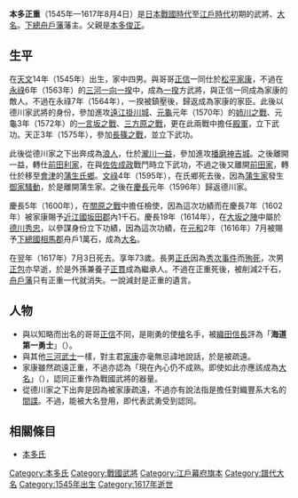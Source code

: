 {{not|本多政重}}
{{日本武士
|名稱= 本多 正重
|圖片名稱= 
|圖片大小= 
|圖片說明= 
|時代= [[战国时代_(日本)|日本戰國時代]]—[[江戶時代|江戶時代]]前期
|出生日期= [[天文_(日本)|天文]]14年（1545年）
|出生地點= 
|逝世日期= [[元和_(日本)|元和]]3年7月3日（1617年8月4日）
|逝世地點= 
|假名= 
|羅馬字= 
|幼名= 
|改名= 
|别名= 三彌、三彌左衛門（通稱）<BR>海道第一勇士（渾名）
|諡号= 
|神号= 
|戒名= 正重院道喜
|洗禮名= 
|墓所= [[京都府|京都府]][[京都市|京都市]][[東山區_(日本)|東山區]]泉涌寺[[山內町|山內町]]的[[泉涌寺|泉涌寺]]內的[[法音院|法音院]]
|朝廷官位= 
|幕府職位= 
|主君= [[松平家康|松平家康]]→[[瀧川一益|瀧川一益]]→[[前田利家|前田利家]]→[[蒲生氏鄉|蒲生氏鄉]]→[[德川家康|德川家康]]→[[德川秀忠|秀忠]]
|藩= [[下總|下總]][[舟戶藩|舟戶藩]]主
|氏族= [[本多氏|本多氏]]
|父母= 父：[[本多俊正|本多俊正]]
|養父= 
|養母= 
|兄弟= 兄：[[本多正信|正信]]
|姐妹= 
|正室= [[門奈氏|門奈氏]]
|側室= 
|嗣子= [[本多正氏|正氏]]、[[本多正包|正包]]
|嗣女= [[小出吉親|小出吉親]]正室、[[長坂重吉|長坂重吉]]室、[[成瀨正成|成瀨正成]]繼室、[[竹村萬嘉|竹村萬嘉]]室
|養子= '''[[本多正貫|正貫]]'''
|養女= 
}}
{{japanese|japanese=本多 正重|kana=ほんだ まさしげ|romaji=Honda Masashige}}
'''本多正重'''（1545年—1617年8月4日）是[[战国时代_(日本)|日本戰國時代]]至[[江戶時代|江戶時代]]初期的武將、[[大名_(称谓)|大名]]。[[下總|下總]][[舟戶藩|舟戶藩]]藩主。父親是[[本多俊正|本多俊正]]。

== 生平 ==
在[[天文_(日本)|天文]]14年（1545年）出生，家中四男。與哥哥[[本多正信|正信]]一同仕於[[德川家康|松平家康]]，不過在[[永祿|永祿]]6年（1563年）的[[三河一向一揆|三河一向一揆]]中，成為[[一揆|一揆]]方武將，與正信一同成為家康的敵人。不過在永祿7年（1564年），一揆被鎮壓後，歸返成為家康的家臣。此後以德川家武將的身份，參加進攻[[遠江|遠江]][[掛川城|掛川城]]、[[元龜|元龜]]元年（1570年）的[[姉川之戰|姉川之戰]]、元龜3年（1572年）的[[一言坂之戰|一言坂之戰]]、[[三方原之戰|三方原之戰]]，更在此兩戰中擔任[[殿軍|殿軍]]，立下武功。天正3年（1575年），參加[[長篠之戰|長篠之戰]]，並立下武功。

此後從德川家之下出奔成為[[浪人|浪人]]，仕於[[瀧川一益|瀧川一益]]，參加進攻[[播磨|播磨]][[神吉城|神吉城]]。之後離開一益，轉仕[[前田利家|前田利家]]，在與[[佐佐成政|佐佐成政]]戰鬥時立下武功，不過之後又離開[[前田家|前田家]]，轉仕於移至[[會津|會津]]的[[蒲生氏鄉|蒲生氏鄉]]。[[文祿|文祿]]4年（1595年），在氏鄉死去後，因為[[蒲生家|蒲生家]]發生[[御家騷動|御家騷動]]，於是離開蒲生家。之後在[[慶長|慶長]]元年（1596年）歸返德川家。

慶長5年（1600年），在[[關原之戰|關原之戰]]中擔任檢使，因為這次功績而在慶長7年（1602年）被家康賜予[[近江國|近江國]][[坂田郡|坂田郡]]內1千石。慶長19年（1614年），在[[大坂之陣|大坂之陣]]中屬於[[德川秀忠|德川秀忠]]，以參謀身份立下功績，因為這次功績，在[[元和_(日本)|元和]]2年（1616年）7月被賜予[[下總國|下總國]][[相馬郡|相馬郡]]舟戶1萬石，成為[[大名_(称谓)|大名]]。

在翌年（1617年）7月3日死去。享年73歲。長男[[本多正氏|正氏]]因為[[豐臣秀次|秀次事件]]而[[殉葬|殉死]]，次男[[本多正包|正包]]亦早逝，於是外孫兼養子[[本多正貫|正貫]]成為繼承人。不過在正重死後，被削減2千石，[[舟戶藩|舟戶藩]]只有正重一代就消失。一說減封是正重的遺言。

== 人物 ==
*與以知略而出名的哥哥[[本多正信|正信]]不同，是剛勇的使[[槍|槍]]名手，被[[織田信長|織田信長]]評為「'''海道第一勇士'''」（{{lang|ja|海道一の勇士}}）。
*與其他[[三河武士|三河武士]]一樣，對主君[[德川家康|家康]]亦毫無忌諱地說話，於是被疏遠。
*家康雖然疏遠正重，不過亦認為「現在內心仍不成熟。即使如此亦應該成為[[大名_(称谓)|大名]]」（{{lang|ja|今に心おとなしからず。あの心にてはいかで大名には成さるべき}}），認同正重作為戰國武將的器量。
*從德川家之下出奔是因為被家康疏遠，不過亦有說法指是擔任對織豐系大名的[[間諜|間諜]]。不過，能被大名登用，即代表武勇受到認同。

== 相關條目 ==
*[[本多氏|本多氏]]

[[Category:本多氏|Category:本多氏]]
[[Category:戰國武將|Category:戰國武將]]
[[Category:江戶幕府旗本|Category:江戶幕府旗本]]
[[Category:譜代大名|Category:譜代大名]]
[[Category:1545年出生|Category:1545年出生]]
[[Category:1617年逝世|Category:1617年逝世]]